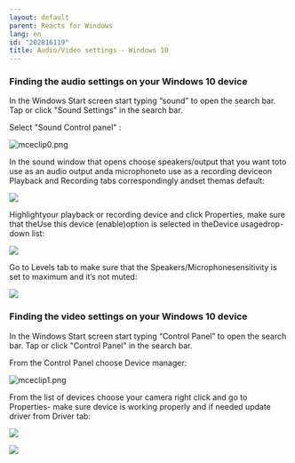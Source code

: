 ```yaml
---
layout: default
parent: Reacts for Windows
lang: en
id: "202816119"
title: Audio/Video settings - Windows 10
---
```

### Finding the audio settings on your Windows 10 device

In the Windows Start screen start typing “sound” to open the search bar. Tap or click "Sound Settings" in the search bar.

Select "Sound Control panel" :

![mceclip0.png](@assets/attachments/8367602039453.png)

In the sound window that opens choose speakers/output that you want toto use as an audio output anda microphoneto use as a recording deviceon Playback and Recording tabs correspondingly andset themas default:

![](@assets/attachments/A_V_Win8_2.png)

Highlightyour playback or recording device and click Properties, make sure that theUse this device (enable)option is selected in theDevice usagedrop-down list:

![](@assets/attachments/A_V_Win8_3.png)

Go to Levels tab to make sure that the Speakers/Microphonesensitivity is set to maximum and it’s not muted:

![](@assets/attachments/A_V_Win8_4.png)

### Finding the video settings on your Windows 10 device

In the Windows Start screen start typing “Control Panel” to open the search bar. Tap or click "Control Panel" in the search bar.

From the Control Panel choose Device manager:

![mceclip1.png](@assets/attachments/8367663324573.png)

From the list of devices choose your camera right click and go to Properties- make sure device is working properly and if needed update driver from Driver tab:

![](@assets/attachments/A_V_Win8_7.png)

![](@assets/attachments/A_V_Win8_8.png)


